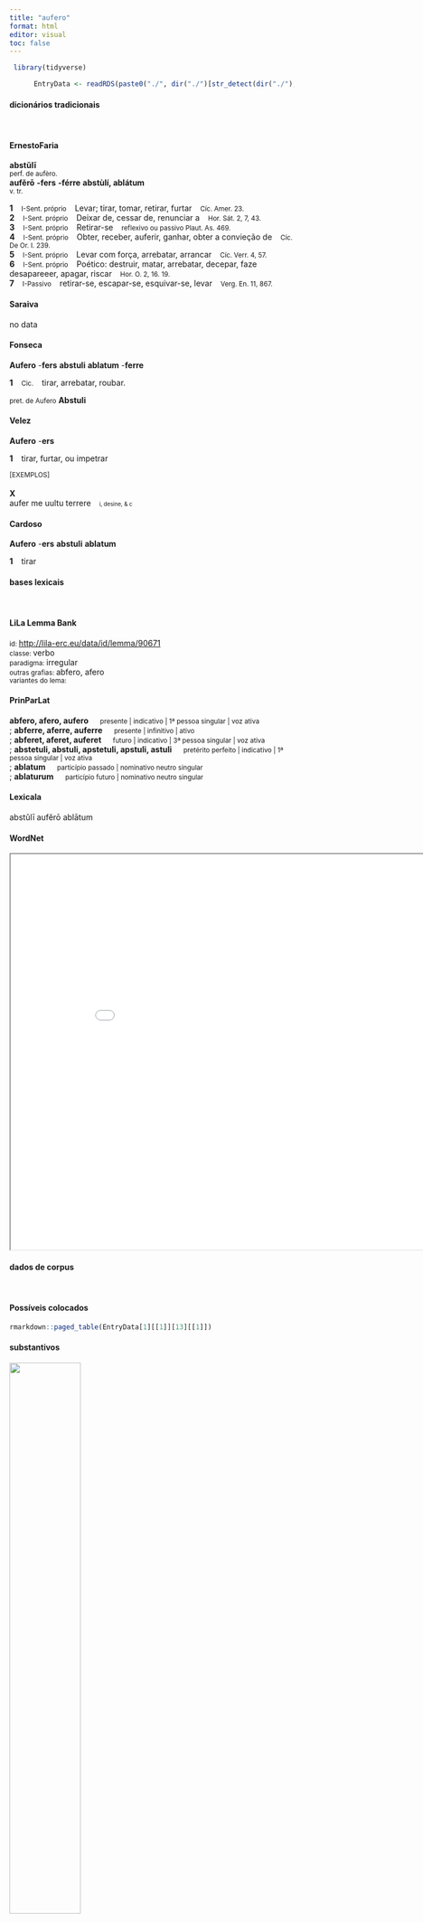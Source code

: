 ```yaml
---
title: "aufero"
format: html
editor: visual
toc: false
---
```



```r
 library(tidyverse) 

      EntryData <- readRDS(paste0("./", dir("./")[str_detect(dir("./"), "_xx97-117-102-101-114-111xx_.rds")]))

```


#### dicionários tradicionais

&emsp;




::: panel-tabset

#### ErnestoFaria

<b>abstŭIī</b> <br> <small>perf. de aufèro.</small> <br> <small></small> 
 <b>aufĕrō</b> <b>-fers</b> <b>-férre</b> <b>abstùlí, ablátum</b> <br> <small>v. tr.</small> <br> <small></small>   <p> <b>1</b> &ensp; <small>I-Sent. próprio</small> &ensp; Levar; tirar, tomar, retirar, furtar &ensp; <small>Cíc. Amer. 23.</small> <br> <b>2</b> &ensp; <small>I-Sent. próprio</small> &ensp; Deixar de, cessar de, renunciar a &ensp; <small>Hor. Sát. 2, 7, 43.</small> <br> <b>3</b> &ensp; <small>I-Sent. próprio</small> &ensp; Retirar-se &ensp; <small>reflexivo ou passivo Plaut. As. 469.</small> <br> <b>4</b> &ensp; <small>I-Sent. próprio</small> &ensp; Obter, receber, auferir, ganhar, obter a convieção de &ensp; <small>Cíc. De Or. I. 239.</small> <br> <b>5</b> &ensp; <small>I-Sent. próprio</small> &ensp; Levar com força, arrebatar, arrancar &ensp; <small>Cíc. Verr. 4, 57.</small> <br> <b>6</b> &ensp; <small>I-Sent. próprio</small> &ensp; Poético: destruir, matar, arrebatar, decepar, faze desapareeer, apagar, riscar &ensp; <small>Hor. O. 2, 16. 19.</small> <br> <b>7</b> &ensp; <small>I-Passivo</small> &ensp; retirar-se, escapar-se, esquivar-se, levar &ensp; <small>Verg. En. 11, 867.</small> </p>




#### Saraiva

no data




#### Fonseca

<b>Aufero</b> -<b>fers</b> <b>abstuli</b> <b>ablatum</b> -<b>ferre</b>   <p> <b>1</b> &ensp; <small>Cic.</small> &ensp; tirar, arrebatar, roubar. </p> 
 <small>pret. de Aufero</small> <b>Abstuli</b>




#### Velez

<b>Aufero</b> -<b>ers</b>   <p> <b>1</b> &ensp; tirar, furtar, ou impetrar </p>   <p><small>[EXEMPLOS]</small><br> <br><b>X</b><br>aufer me uultu terrere &ensp; <small><small>i, desine, & c</small></small> </p>




#### Cardoso

<b>Aufero</b> -<b>ers</b> <b>abstuli</b> <b>ablatum</b>   <p> <b>1</b> &ensp; tirar </p>


:::



#### bases lexicais

&emsp;






::: panel-tabset

#### LiLa Lemma Bank

<small> id: </small> <a href=' http://lila-erc.eu/data/id/lemma/90671 ' target="_blank"> http://lila-erc.eu/data/id/lemma/90671 </a> <br>
<small> classe: </small> verbo    <br>
<small> paradigma: </small> irregular <br>
<small> outras grafias: </small> abfero, afero <br>
<small> variantes do lema: </small>  <br>





#### PrinParLat

<b> abfero, afero, aufero </b>&emsp;<small> presente | indicativo | 1ª pessoa singular | voz ativa </small><br>
; <b> abferre, aferre, auferre </b>&emsp;<small> presente | infinitivo | ativo </small><br>
; <b> abferet, aferet, auferet </b>&emsp;<small> futuro | indicativo | 3ª pessoa singular | voz ativa </small><br>
; <b> abstetuli, abstuli, apstetuli, apstuli, astuli </b>&emsp;<small> pretérito perfeito | indicativo | 1ª pessoa singular | voz ativa </small><br>
; <b> ablatum </b>&emsp;<small> particípio passado | nominativo neutro singular </small><br>
; <b> ablaturum </b>&emsp;<small> particípio futuro | nominativo neutro singular </small><br>





#### Lexicala

abstŭlī 
 aufĕrō 
 ablātum




#### WordNet

<iframe width='900' height='700' src='Media/Tree__xx97-117-102-101-114-111xx__sem_type_lexemes_pt.html'>

</iframe>


:::



#### dados de corpus

&emsp;




::: panel-tabset

#### Possíveis colocados

```r

rmarkdown::paged_table(EntryData[1][[1]][13][[1]])

```


#### substantivos

![](./Media/wordcloud__xx97-117-102-101-114-111xx__BY_collocate_scoreSUBST.webp){width=50% fig-alt='This chart plots collocate by scoreSUBST, for the headword aufero here are all the values plotted: collocate: ab; scoreSUBST: 0. collocate: possum; scoreSUBST: 0. collocate: sum; scoreSUBST: 0'}




#### adjetivos

![](./Media/wordcloud__xx97-117-102-101-114-111xx__BY_collocate_scoreADJ.webp){width=50% fig-alt='This chart plots collocate by scoreADJ, for the headword aufero here are all the values plotted: collocate: ab; scoreADJ: 0. collocate: possum; scoreADJ: 0. collocate: sum; scoreADJ: 0'}




#### verbos

![](./Media/wordcloud__xx97-117-102-101-114-111xx__BY_collocate_scoreVERBO.webp){width=50% fig-alt='This chart plots collocate by scoreVERBO, for the headword aufero here are all the values plotted: collocate: ab; scoreVERBO: 0. collocate: possum; scoreVERBO: 1. collocate: sum; scoreVERBO: 1'}




#### advérbios

![](./Media/wordcloud__xx97-117-102-101-114-111xx__BY_collocate_scoreADV.webp){width=50% fig-alt='This chart plots collocate by scoreADV, for the headword aufero here are all the values plotted: collocate: ab; scoreADV: 0. collocate: possum; scoreADV: 0. collocate: sum; scoreADV: 0'}




#### preposições e conjunções

![](./Media/wordcloud__xx97-117-102-101-114-111xx__BY_collocate_scoreFUNC.webp){width=50% fig-alt='This chart plots collocate by scoreFUNC, for the headword aufero here are all the values plotted: collocate: ab; scoreFUNC: 20. collocate: possum; scoreFUNC: 0. collocate: sum; scoreFUNC: 0'}


:::



::: panel-tabset

#### ExemplosTraduzidos

<p> quid opus fuit <b>auferre</b> <br> <small> Sen.Prov.5.6 <br> Que necessidade havia de arrebatar? <small> [JDD] </small> </small> </p>
; <p> venient autem dies cum <b>auferetur</b> ab eis sponsus <br> <small> Vulg.Marc.2.20 <br> Dias virão, porém, em que o noivo será arrancado deles <small> [JDD] </small> </small> </p>
; <p> ab hoc abaci uasa omnia ut exposita fuerunt <b>abstulit</b> <br> <small> Cic.Ver.2.4.35.3 <br> Deste ele tirou todos os vasos de um aparador, tal como estavam expostos. <small> [JDD] </small> </small> </p>
; <p> ideo C. Claudius Pulcher rettulit ut C. Uerres posset <b>auferre</b> <br> <small> Cic.Ver.2.4.7.18 <br> Foi por isso que Caio Cláudio Pulcro devolveu, para que Caio Verres pudesse roubar? <small> [JDD] </small> </small> </p>





#### Frequência por autor

![](./Media/barchart__xx97-117-102-101-114-111xx__lemma_BY_author_Frequencies.webp){width=50% fig-alt='This charts plots the frequency of lemma by author_Frequencies. The Hieronymus subcorpus registers the highest normalized frequency, with the value of 8.99 and an absolute frequency of 4. The Tacitus subcorpus follows, with a normalized frequency of 6.87 and an absolute frequency of 2. the subcorpus with the least normalized frequency is Caesar with the normalized value of 0 and an absolute freqeuncy of 0. here are all the values: subcorpus: Caesar ; normalized frequency: 0 ; absolute frequency: 0. subcorpus: Cicero ; normalized frequency: 61 ; absolute frequency: 3.80005482046298. subcorpus: Horatius ; normalized frequency: 3 ; absolute frequency: 2.6640618062339. subcorpus: Ovidius ; normalized frequency: 1 ; absolute frequency: 1.71585449553878. subcorpus: Phaedrus ; normalized frequency: 4 ; absolute frequency: 6.0725671777744. subcorpus: Sallustius ; normalized frequency: 0 ; absolute frequency: 0. subcorpus: Seneca ; normalized frequency: 15 ; absolute frequency: 2.79949982269834. subcorpus: Suetonius ; normalized frequency: 0 ; absolute frequency: 0. subcorpus: Tacitus ; normalized frequency: 2 ; absolute frequency: 6.86577411603158. subcorpus: Vergilius ; normalized frequency: 0 ; absolute frequency: 0. subcorpus: Hieronymus ; normalized frequency: 4 ; absolute frequency: 8.98674455178612'}




#### Frequência por gênero

![](./Media/barchart__xx97-117-102-101-114-111xx__lemma_BY_genre_Frequencies.webp){width=50% fig-alt='This charts plots the frequency of lemma by genre_Frequencies. The Prosa.ficcional subcorpus registers the highest normalized frequency, with the value of 8.99 and an absolute frequency of 4. The Prosa.oratória subcorpus follows, with a normalized frequency of 5.09 and an absolute frequency of 53. the subcorpus with the least normalized frequency is Poesia.épica with the normalized value of 0 and an absolute freqeuncy of 0. here are all the values: subcorpus: Prosa.histórica ; normalized frequency: 2 ; absolute frequency: 0.486866768908688. subcorpus: Prosa.filosófica ; normalized frequency: 16 ; absolute frequency: 2.63587090822227. subcorpus: Prosa.oratória ; normalized frequency: 53 ; absolute frequency: 5.08866763319347. subcorpus: Prosa.epistolográfica ; normalized frequency: 3 ; absolute frequency: 0.794933623042476. subcorpus: Poesia.lírica ; normalized frequency: 3 ; absolute frequency: 2.52376545806343. subcorpus: Poesia.didática ; normalized frequency: 5 ; absolute frequency: 4.24124183560947. subcorpus: Poesia.trágica ; normalized frequency: 4 ; absolute frequency: 3.47463516330785. subcorpus: Poesia.épica ; normalized frequency: 0 ; absolute frequency: 0. subcorpus: Prosa.ficcional ; normalized frequency: 4 ; absolute frequency: 8.98674455178612'}




#### Frequência por século

![](./Media/barchart__xx97-117-102-101-114-111xx__lemma_BY_period_Frequencies.webp){width=50% fig-alt='This charts plots the frequency of lemma by period_Frequencies. The IV.d.C. subcorpus registers the highest normalized frequency, with the value of 8.99 and an absolute frequency of 4. The II.d.C. subcorpus follows, with a normalized frequency of 5.24 and an absolute frequency of 2. the subcorpus with the least normalized frequency is I.a.C. with the normalized value of 2.98 and an absolute freqeuncy of 64. here are all the values: subcorpus: I.a.C. ; normalized frequency: 64 ; absolute frequency: 2.97882243425646. subcorpus: I.d.C. ; normalized frequency: 20 ; absolute frequency: 3.05950741930549. subcorpus: II.d.C. ; normalized frequency: 2 ; absolute frequency: 5.23560209424084. subcorpus: IV.d.C. ; normalized frequency: 4 ; absolute frequency: 8.98674455178612'}


:::

